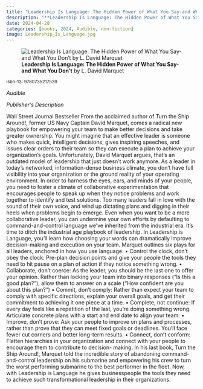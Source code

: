 ```yaml
---
title: "Leadership Is Language: The Hidden Power of What You Say-and What You Don't"
description: "**Leadership Is Language: The Hidden Power of What You Say-and What You Don't** by L. David Marquet"
date: 2024-04-28
categories: [books, 2024, Audible, non-fiction]
image: Leadership_Is_Language.jpg
---
```

![**Leadership Is Language: The Hidden Power of What You Say-and What You Don't** by L. David Marquet](Leadership_Is_Language.jpg){fig-align="left"}

<sup>isbn-13: 9780735217539</sup>

*Audible*

*Publisher's Description*

Wall Street Journal Bestseller From the acclaimed author of Turn the Ship
Around!, former US Navy Captain David Marquet, comes a radical new playbook
for empowering your team to make better decisions and take greater
ownership. You might imagine that an effective leader is someone who makes
quick, intelligent decisions, gives inspiring speeches, and issues clear
orders to their team so they can execute a plan to achieve your
organization's goals. Unfortunately, David Marquet argues, that's an
outdated model of leadership that just doesn't work anymore. As a leader in
today's networked, information-dense business climate, you don't have full
visibility into your organization or the ground reality of your operating
environment. In order to harness the eyes, ears, and minds of your people,
you need to foster a climate of collaborative experimentation that
encourages people to speak up when they notice problems and work together
to identify and test solutions. Too many leaders fall in love with the
sound of their own voice, and wind up dictating plans and digging in their
heels when problems begin to emerge. Even when you want to be a more
collaborative leader, you can undermine your own efforts by defaulting to
command-and-control language we've inherited from the industrial era. It's
time to ditch the industrial age playbook of leadership. In Leadership is
Language, you'll learn how choosing your words can dramatically improve
decision-making and execution on your team. Marquet outlines six plays for
all leaders, anchored in how you use language: • Control the clock, don't
obey the clock: Pre-plan decision points and give your people the tools
they need to hit pause on a plan of action if they notice something wrong.
• Collaborate, don't coerce: As the leader, you should be the last one to
offer your opinion. Rather than locking your team into binary responses
("Is this a good plan?"), allow them to answer on a scale ("How confident
are you about this plan?") • Commit, don't comply: Rather than expect your
team to comply with specific directions, explain your overall goals, and
get their commitment to achieving it one piece at a time. • Complete, not
continue: If every day feels like a repetition of the last, you're doing
something wrong. Articulate concrete plans with a start and end date to
align your team. • Improve, don't prove: Ask your people to improve on
plans and processes, rather than prove that they can meet fixed goals or
deadlines. You'll face fewer cut corners and better long-term results. •
Connect, don't conform: Flatten hierarchies in your organization and
connect with your people to encourage them to contribute to decision-
making. In his last book, Turn the Ship Around!, Marquet told the
incredible story of abandoning command-and-control leadership on his
submarine and empowering his crew to turn the worst performing submarine to
the best performer in the fleet. Now, with Leadership is Language he gives
businesspeople the tools they need to achieve such transformational
leadership in their organizations.